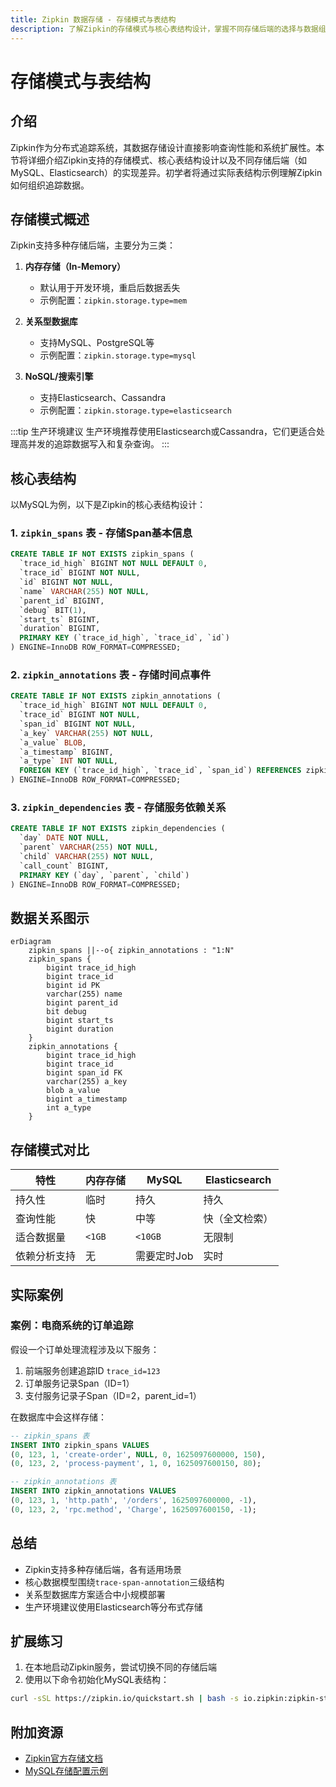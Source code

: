 ```yaml
---
title: Zipkin 数据存储 - 存储模式与表结构
description: 了解Zipkin的存储模式与核心表结构设计，掌握不同存储后端的选择与数据组织方式。
---
```


# 存储模式与表结构

## 介绍

Zipkin作为分布式追踪系统，其数据存储设计直接影响查询性能和系统扩展性。本节将详细介绍Zipkin支持的存储模式、核心表结构设计以及不同存储后端（如MySQL、Elasticsearch）的实现差异。初学者将通过实际表结构示例理解Zipkin如何组织追踪数据。

## 存储模式概述

Zipkin支持多种存储后端，主要分为三类：

1. **内存存储（In-Memory）**  
   - 默认用于开发环境，重启后数据丢失
   - 示例配置：`zipkin.storage.type=mem`

2. **关系型数据库**  
   - 支持MySQL、PostgreSQL等
   - 示例配置：`zipkin.storage.type=mysql`

3. **NoSQL/搜索引擎**  
   - 支持Elasticsearch、Cassandra
   - 示例配置：`zipkin.storage.type=elasticsearch`

:::tip 生产环境建议
生产环境推荐使用Elasticsearch或Cassandra，它们更适合处理高并发的追踪数据写入和复杂查询。
:::

## 核心表结构

以MySQL为例，以下是Zipkin的核心表结构设计：

### 1. `zipkin_spans` 表 - 存储Span基本信息
```sql
CREATE TABLE IF NOT EXISTS zipkin_spans (
  `trace_id_high` BIGINT NOT NULL DEFAULT 0,
  `trace_id` BIGINT NOT NULL,
  `id` BIGINT NOT NULL,
  `name` VARCHAR(255) NOT NULL,
  `parent_id` BIGINT,
  `debug` BIT(1),
  `start_ts` BIGINT,
  `duration` BIGINT,
  PRIMARY KEY (`trace_id_high`, `trace_id`, `id`)
) ENGINE=InnoDB ROW_FORMAT=COMPRESSED;
```

### 2. `zipkin_annotations` 表 - 存储时间点事件
```sql
CREATE TABLE IF NOT EXISTS zipkin_annotations (
  `trace_id_high` BIGINT NOT NULL DEFAULT 0,
  `trace_id` BIGINT NOT NULL,
  `span_id` BIGINT NOT NULL,
  `a_key` VARCHAR(255) NOT NULL,
  `a_value` BLOB,
  `a_timestamp` BIGINT,
  `a_type` INT NOT NULL,
  FOREIGN KEY (`trace_id_high`, `trace_id`, `span_id`) REFERENCES zipkin_spans(`trace_id_high`, `trace_id`, `id`)
) ENGINE=InnoDB ROW_FORMAT=COMPRESSED;
```

### 3. `zipkin_dependencies` 表 - 存储服务依赖关系
```sql
CREATE TABLE IF NOT EXISTS zipkin_dependencies (
  `day` DATE NOT NULL,
  `parent` VARCHAR(255) NOT NULL,
  `child` VARCHAR(255) NOT NULL,
  `call_count` BIGINT,
  PRIMARY KEY (`day`, `parent`, `child`)
) ENGINE=InnoDB ROW_FORMAT=COMPRESSED;
```

## 数据关系图示

```mermaid
erDiagram
    zipkin_spans ||--o{ zipkin_annotations : "1:N"
    zipkin_spans {
        bigint trace_id_high
        bigint trace_id
        bigint id PK
        varchar(255) name
        bigint parent_id
        bit debug
        bigint start_ts
        bigint duration
    }
    zipkin_annotations {
        bigint trace_id_high
        bigint trace_id
        bigint span_id FK
        varchar(255) a_key
        blob a_value
        bigint a_timestamp
        int a_type
    }
```

## 存储模式对比

| 特性               | 内存存储 | MySQL       | Elasticsearch |
|--------------------|----------|-------------|----------------|
| 持久性             | 临时     | 持久        | 持久           |
| 查询性能           | 快       | 中等        | 快（全文检索） |
| 适合数据量         | `<1GB`     | `<10GB`       | 无限制         |
| 依赖分析支持       | 无       | 需要定时Job | 实时           |

## 实际案例

### 案例：电商系统的订单追踪
假设一个订单处理流程涉及以下服务：
1. 前端服务创建追踪ID `trace_id=123`
2. 订单服务记录Span（ID=1）
3. 支付服务记录子Span（ID=2，parent_id=1）

在数据库中会这样存储：
```sql
-- zipkin_spans 表
INSERT INTO zipkin_spans VALUES
(0, 123, 1, 'create-order', NULL, 0, 1625097600000, 150),
(0, 123, 2, 'process-payment', 1, 0, 1625097600150, 80);

-- zipkin_annotations 表
INSERT INTO zipkin_annotations VALUES
(0, 123, 1, 'http.path', '/orders', 1625097600000, -1),
(0, 123, 2, 'rpc.method', 'Charge', 1625097600150, -1);
```

## 总结

- Zipkin支持多种存储后端，各有适用场景
- 核心数据模型围绕`trace-span-annotation`三级结构
- 关系型数据库方案适合中小规模部署
- 生产环境建议使用Elasticsearch等分布式存储

## 扩展练习

1. 在本地启动Zipkin服务，尝试切换不同的存储后端
2. 使用以下命令初始化MySQL表结构：
```bash
curl -sSL https://zipkin.io/quickstart.sh | bash -s io.zipkin:zipkin-storage-mysql:2.23.2:module schema | mysql -u root -p zipkin
```

## 附加资源

- [Zipkin官方存储文档](https://zipkin.io/zipkin/#storage-component)
- [MySQL存储配置示例](https://github.com/openzipkin/zipkin/tree/master/zipkin-storage/mysql-v1)